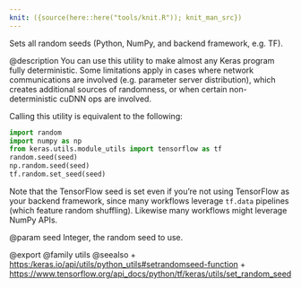 ```yaml
---
knit: ({source(here::here("tools/knit.R")); knit_man_src})
---
```

Sets all random seeds (Python, NumPy, and backend framework, e.g. TF).

@description
You can use this utility to make almost any Keras program fully
deterministic. Some limitations apply in cases where network communications
are involved (e.g. parameter server distribution), which creates additional
sources of randomness, or when certain non-deterministic cuDNN ops are
involved.

Calling this utility is equivalent to the following:

```python
import random
import numpy as np
from keras.utils.module_utils import tensorflow as tf
random.seed(seed)
np.random.seed(seed)
tf.random.set_seed(seed)
```

Note that the TensorFlow seed is set even if you're not using TensorFlow
as your backend framework, since many workflows leverage `tf.data`
pipelines (which feature random shuffling). Likewise many workflows
might leverage NumPy APIs.

@param seed Integer, the random seed to use.

@export
@family utils
@seealso
+ <https:/keras.io/api/utils/python_utils#setrandomseed-function>
+ <https://www.tensorflow.org/api_docs/python/tf/keras/utils/set_random_seed>
